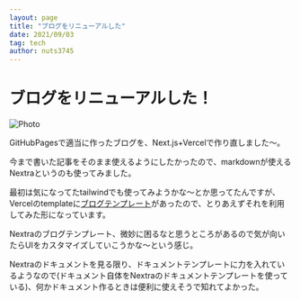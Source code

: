 ```yaml
---
layout: page
title: "ブログをリニューアルした"
date: 2021/09/03
tag: tech
author: nuts3745
---
```


# ブログをリニューアルした！



<Image
  src="/images/undraw_Update_re_swkp.png"
  alt="Photo"
  height={750}
  priority
  className="next-image"
/>


GitHubPagesで適当に作ったブログを、Next.js+Vercelで作り直しました〜。

今まで書いた記事をそのまま使えるようにしたかったので、markdownが使えるNextraというのも使ってみました。

最初は気になってたtailwindでも使ってみようかな〜とか思ってたんですが、Vercelのtemplateに[ブログテンプレート](https://demo.vercel.blog/)があったので、とりあえずそれを利用してみた形になっています。

Nextraのブログテンプレート、微妙に困るなと思うところがあるので気が向いたらUIをカスタマイズしていこうかな〜という感じ。

Nextraのドキュメントを見る限り、ドキュメントテンプレートに力を入れているようなので(ドキュメント自体をNextraのドキュメントテンプレートを使っている)、何かドキュメント作るときは便利に使えそうで知れてよかった。